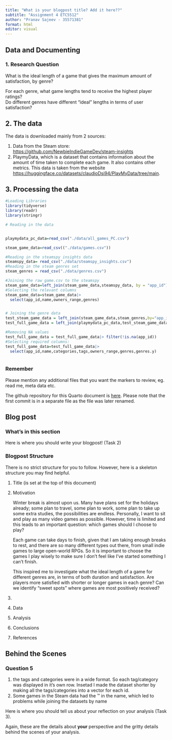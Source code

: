 ```yaml
---
title: "What is your blogpost title? Add it here??"
subtitle: "Assignment 4 ETC5512"
author: "Pranav Sajeev - 35571381"
format: html
editor: visual
---
```


::: panel-tabset
<!-- Task 1 Tab: Data and Documenting -->

## Data and Documenting

### 1. Research Question

What is the ideal length of a game that gives the maximum amount of satisfaction, by genre?

For each genre, what game lengths tend to receive the highest player ratings?\
Do different genres have different “ideal” lengths in terms of user satisfaction?

## 2. The data

The data is downloaded mainly from 2 sources:

1.   Data from the Steam store: <https://github.com/NewbieIndieGameDev/steam-insights>
2.  PlaymyData, which is a dataset that contains information about the amount of time taken to complete each game. It also contains other metrics. This data is taken from the website <https://huggingface.co/datasets/claudioDsi94/PlayMyData/tree/main>.

## 3. Processing the data

```r
#Loading Libraries
library(tidyverse)
library(readr)
library(stringr)
```

```r
# Reading in the data


playmydata_pc_data=read_csv("./data/all_games_PC.csv")

steam_game_data=read_csv(("./data/games.csv"))


```

```r

#Reading in the steamspy insights data 
steamspy_data= read_csv("./data/steamspy_insights.csv")
#Reading in the steam genres set
steam_genres = read_csv("./data/genres.csv")

#Joining the raw game.csv to the steamspy 
steam_game_data=left_join(steam_game_data,steamspy_data, by = "app_id")
#Selecting the relevant columns
steam_game_data=steam_game_data|>
  select(app_id,name,owners_range,genres)


# Joining the genre data 
test_steam_game_data = left_join(steam_game_data,steam_genres,by="app_id")
test_full_game_data = left_join(playmydata_pc_data,test_steam_game_data,by="name")

#Removing NA values
test_full_game_data = test_full_game_data|> filter(!is.na(app_id))
#Selecting required columns:
test_full_game_data=test_full_game_data|>
  select(app_id,name,categories,tags,owners_range,genres,genres.y)



```

### Remember

Please mention any additional files that you want the markers to review, eg. read me, meta data etc.

The github repository for this Quarto document is [here](https://github.com/Psaj0002/ETC5512-Assignment-2--35571381). Please note that the first commit is in a separate file as the file was later renamed.

<!-- Task 2 Tab: Writing your blogpost -->

## Blog post

### What's in this section

Here is where you should write your blogpost! (Task 2)

### Blogpost Structure

There is no strict structure for you to follow. However, here is a skeleton structure you may find helpful.

1.  Title (is set at the top of this document)

2.  Motivation

    Winter break is almost upon us. Many have plans set for the holidays already; some plan to travel, some plan to work, some plan to take up some extra studies, the possibilities are endless. Personally, I want to sit and play as many video games as possible. However, time is limited and this leads to an important question: which games should I choose to play?

    Each game can take days to finish, given that I am taking enough breaks to rest, and there are so many different types out there, from small indie games to large open-world RPGs. So it is important to choose the games I play wisely to make sure I don't feel like I've started something I can't finish.

    This inspired me to investigate what the ideal length of a game for different genres are, in terms of both duration and satisfaction. Are players more satisfied with shorter or longer games in each genre? Can we identify “sweet spots” where games are most positively received?

3.  \

4.  Data\

5.  Analysis\

6.  Conclusions\

7.  References

<!-- Task 3 Tab: Behind the Scenes -  -->

## Behind the Scenes

### Question 5

1.  the tags and categories were in a wide format. So each tag/category was displayed in it's own row. Insetad I made the dataset shorter by making all the tags/categories into a vector for each id.
2.  Some games in the Steam data had the ™ in the name, which led to problems while joining the datasets by name

Here is where you should tell us about your reflection on your analysis (Task 3).

Again, these are the details about **your** perspective and the gritty details behind the scenes of your analysis.
:::
